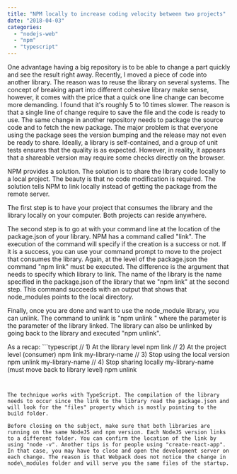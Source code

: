 ```yaml
---
title: "NPM locally to increase coding velocity between two projects"
date: "2018-04-03"
categories: 
  - "nodejs-web"
  - "npm"
  - "typescript"
---
```


One advantage having a big repository is to be able to change a part quickly and see the result right away. Recently, I moved a piece of code into another library. The reason was to reuse the library on several systems. The concept of breaking apart into different cohesive library make sense, however, it comes with the price that a quick one line change can become more demanding. I found that it's roughly 5 to 10 times slower. The reason is that a single line of change require to save the file and the code is ready to use. The same change in another repository needs to package the source code and to fetch the new package. The major problem is that everyone using the package sees the version bumping and the release may not even be ready to share. Ideally, a library is self-contained, and a group of unit tests ensures that the quality is as expected. However, in reality, it appears that a shareable version may require some checks directly on the browser.

NPM provides a solution. The solution is to share the library code locally to a local project. The beauty is that no code modification is required. The solution tells NPM to link locally instead of getting the package from the remote server.

The first step is to have your project that consumes the library and the library locally on your computer. Both projects can reside anywhere.

The second step is to go at with your command line at the location of the package.json of your library. NPM has a command called "link". The execution of the command will specify if the creation is a success or not. If it is a success, you can use your command prompt to move to the project that consumes the library. Again, at the level of the package.json the command "npm link" must be executed. The difference is the argument that needs to specify which library to link. The name of the library is the name specified in the package.json of the library that we "npm link" at the second step. This command succeeds with an output that shows that node\_modules points to the local directory.

Finally, once you are done and want to use the node\_module library, you can unlink. The command to unlink is "npm unlink " where the parameter is the parameter of the library linked. The library can also be unlinked by going back to the library and executed "npm unlink".

As a recap: ```typescript
// 1) At the library level npm link // 2) At the project level (consumer) npm link my-library-name // 3) Stop using the local version npm unlink my-library-name // 4) Stop sharing locally my-library-name (must move back to library level) npm unlink 
``` 


The technique works with TypeScript. The compilation of the library needs to occur since the link to the library read the package.json and will look for the "files" property which is mostly pointing to the build folder.

Before closing on the subject, make sure that both libraries are running on the same NodeJS and npm version. Each NodeJS version links to a different folder. You can confirm the location of the link by using "node -v". Another tips is for people using "create-react-app". In that case, you may have to close and open the development server on each change. The reason is that Webpack does not notice the change in node\_modules folder and will serve you the same files of the startup.
